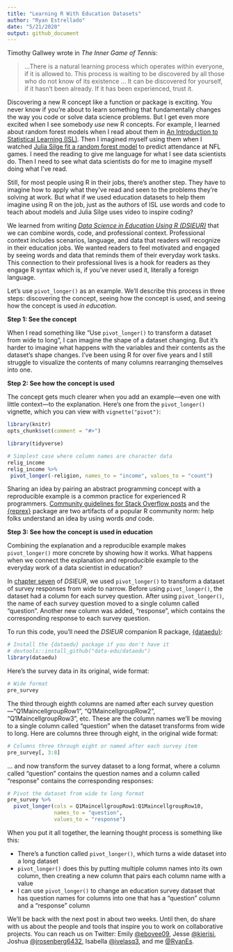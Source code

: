 ```yaml
---
title: "Learning R With Education Datasets"
author: "Ryan Estrellado"
date: "5/21/2020"
output: github_document
---
```


Timothy Gallwey wrote in *The Inner Game of Tennis*: 

> ...There is a natural learning process which operates within everyone, if it is allowed to. This process is waiting to be discovered by all those who do not know of its existence ... It can be discovered for yourself, if it hasn't been already. If it has been experienced, trust it.

Discovering a new R concept like a function or package is exciting. You never know if you're about to learn something that fundamentally changes the way you code or solve data science problems. But I get even more excited when I see somebody *use* new R concepts. For example, I learned about random forest models when I read about them in [An Introduction to Statistical Learning (ISL)](https://www.amazon.com/Introduction-Statistical-Learning-Applications-Statistics/dp/1461471370). Then I imagined myself using them when I watched [Julia Silge fit a random forest model](https://youtu.be/LPptRkGoYMg) to predict attendance at NFL games. I need the reading to give me language for what I see data scientists do. Then I need to see what data scientists do for me to imagine myself doing what I’ve read.

Still, for most people using R in their jobs, there’s another step. They have to imagine how to apply what they’ve read and seen to the problems they're solving at work. But what if we used education datasets to help them imagine using R on the job, just as the authors of ISL use words and code to teach about models and Julia Silge uses video to inspire coding?

We learned from writing [*Data Science in Education Using R (DSIEUR)*](https://datascienceineducation.com) that we can combine words, code, and professional context. Professional context includes scenarios, language, and data that readers will recognize in their education jobs. We wanted readers to feel motivated and engaged by seeing words and data that reminds them of their everyday work tasks. This connection to their professional lives is a hook for readers as they engage R syntax which is, if you’ve never used it, literally a foreign language.

Let’s use `pivot_longer()` as an example. We'll describe this process in three steps: discovering the concept, seeing how the concept is used, and seeing how the concept is used *in education*. 

**Step 1: See the concept**

When I read something like “Use `pivot_longer()` to transform a dataset from wide to long”, I can imagine the shape of a dataset changing. But it's harder to imagine what happens with the variables and their contents as the dataset's shape changes. I’ve been using R for over five years and I still struggle to visualize the contents of many columns rearranging themselves into one.  

**Step 2: See how the concept is used**

The concept gets much clearer when you add an example---even one with little context---to the explanation. Here’s one from the `pivot_longer()` vignette, which you can view with `vignette("pivot")`:  

```r
library(knitr)
opts_chunk$set(comment = "#>")
```

```r
library(tidyverse)
```

```r
# Simplest case where column names are character data
relig_income
relig_income %>%
 pivot_longer(-religion, names_to = "income", values_to = "count")
```

Sharing an idea by pairing an abstract programming concept with a reproducible example is a common practice for experienced R programmers. [Community guidelines for Stack Overflow posts](https://stackoverflow.com/questions/5963269/how-to-make-a-great-r-reproducible-example) and the [{reprex}](https://www.tidyverse.org/help/) package are two artifacts of a popular R community norm: help folks understand an idea by using words *and* code. 

**Step 3: See how the concept is used in education**

Combining the explanation and a reproducible example makes `pivot_longer()` more concrete by showing how it works. What happens when we connect the explanation and reproducible example to the everyday work of a data scientist in education? 

In [chapter seven](https://datascienceineducation.com/c07.html) of *DSIEUR*, we used `pivot_longer()` to transform a dataset of survey responses from wide to narrow. Before using `pivot_longer()`, the dataset had a column for each survey question. After using `pivot_longer()`, the name of each survey question moved to a single column called "question". Another new column was added, "response", which contains the corresponding response to each survey question. 

To run this code, you'll need the *DSIEUR* companion R package, [{dataedu}](https://github.com/data-edu/dataedu): 

```r
# Install the {dataedu} package if you don't have it
# devtools::install_github("data-edu/dataedu")
library(dataedu)
```

Here's the survey data in its original, wide format: 

```r
# Wide format
pre_survey
```

The third through eighth columns are named after each survey question---"Q1MaincellgroupRow1", "Q1MaincellgroupRow2", "Q1MaincellgroupRow3", etc. These are the column names we'll be moving to a single column called "question" when the dataset transforms from wide to long. Here are columns three through eight, in the original wide format: 

```r
# Columns three through eight or named after each survey item
pre_survey[, 3:8]
```

... and now transform the survey dataset to a long format, where a column called "question" contains the question names and a column called "response" contains the corresponding responses: 

```r
# Pivot the dataset from wide to long format
pre_survey %>%
  pivot_longer(cols = Q1MaincellgroupRow1:Q1MaincellgroupRow10,
               names_to = "question",
               values_to = "response")
```

When you put it all together, the learning thought process is something like this: 

 - There’s a function called `pivot_longer()`, which turns a wide dataset into a long dataset 
 - `pivot_longer()` does this by putting multiple column names into its own column, then creating a new column that pairs each column name with a value 
 - I can use `pivot_longer()` to change an education survey dataset that has question names for columns into one that has a "question" column and a "response" column
 
We’ll be back with the next post in about two weeks. Until then, do share with us about the people and tools that inspire you to work on collaborative projects. You can reach us on Twitter: Emily [@ebovee09](https://twitter.com/ebovee09), Jesse [@kierisi](https://twitter.com/kierisi), Joshua [@jrosenberg6432](https://twitter.com/jrosenberg6432), Isabella [@ivelasq3](https://twitter.com/ivelasq3), and me [@RyanEs](https://twitter.com/RyanEs). 
